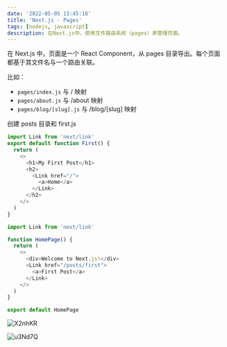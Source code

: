 ```yaml
---
date: '2022-05-05 13:45:16'
title: 'Next.js - Pages'
tags: [nodejs, javascript]
description: 在Next.js中，使用文件路由系统（pages）来管理页面。
---
```


在 Next.js 中，页面是一个 React Component，从 pages 目录导出。每个页面都基于其文件名与一个路由关联。

比如：

- `pages/index.js` 与 / 映射
- `pages/about.js` 与 /about 映射
- `pages/blog/[slug].js` 与 /blog/[slug] 映射

创建 posts 目录和 first.js

```js first.js
import Link from 'next/link'
export default function First() {
  return (
    <>
      <h1>My First Post</h1>
      <h2>
        <Link href="/">
          <a>Home</a>
        </Link>
      </h2>
    </>
  )
}
```

```js index.js
import Link from 'next/link'

function HomePage() {
  return (
    <>
      <div>Welcome to Next.js!</div>
      <Link href="/posts/first">
        <a>First Post</a>
      </Link>
    </>
  )
}

export default HomePage
```

![X2nhKR](https://cdn.jsdelivr.net/gh/manonicu/pics@master/uPic/X2nhKR.png)

![u3Nd7Q](https://cdn.jsdelivr.net/gh/manonicu/pics@master/uPic/u3Nd7Q.png)
